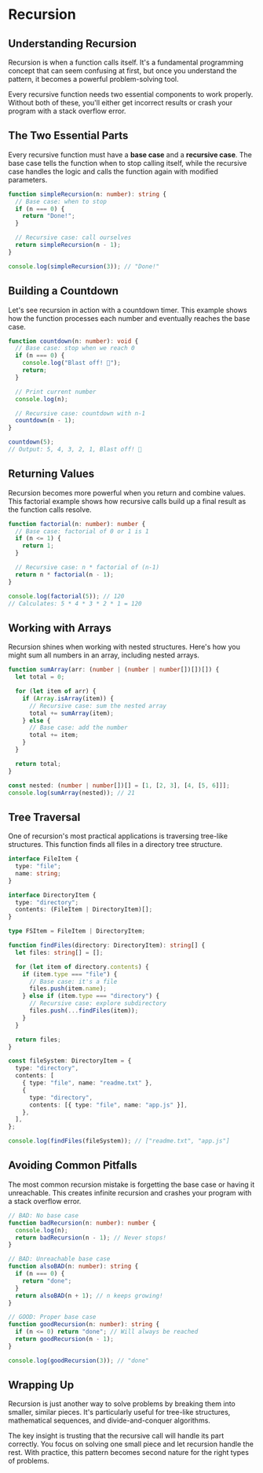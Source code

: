 # Recursion

## Understanding Recursion

Recursion is when a function calls itself. It's a fundamental programming concept that can seem confusing at first, but once you understand the pattern, it becomes a powerful problem-solving tool.

Every recursive function needs two essential components to work properly. Without both of these, you'll either get incorrect results or crash your program with a stack overflow error.

## The Two Essential Parts

Every recursive function must have a **base case** and a **recursive case**. The base case tells the function when to stop calling itself, while the recursive case handles the logic and calls the function again with modified parameters.

```typescript
function simpleRecursion(n: number): string {
  // Base case: when to stop
  if (n === 0) {
    return "Done!";
  }

  // Recursive case: call ourselves
  return simpleRecursion(n - 1);
}

console.log(simpleRecursion(3)); // "Done!"
```

## Building a Countdown

Let's see recursion in action with a countdown timer. This example shows how the function processes each number and eventually reaches the base case.

```typescript
function countdown(n: number): void {
  // Base case: stop when we reach 0
  if (n === 0) {
    console.log("Blast off! 🚀");
    return;
  }

  // Print current number
  console.log(n);

  // Recursive case: countdown with n-1
  countdown(n - 1);
}

countdown(5);
// Output: 5, 4, 3, 2, 1, Blast off! 🚀
```

## Returning Values

Recursion becomes more powerful when you return and combine values. This factorial example shows how recursive calls build up a final result as the function calls resolve.

```typescript
function factorial(n: number): number {
  // Base case: factorial of 0 or 1 is 1
  if (n <= 1) {
    return 1;
  }

  // Recursive case: n * factorial of (n-1)
  return n * factorial(n - 1);
}

console.log(factorial(5)); // 120
// Calculates: 5 * 4 * 3 * 2 * 1 = 120
```

## Working with Arrays

Recursion shines when working with nested structures. Here's how you might sum all numbers in an array, including nested arrays.

```typescript
function sumArray(arr: (number | (number | number[])[])[]) {
  let total = 0;

  for (let item of arr) {
    if (Array.isArray(item)) {
      // Recursive case: sum the nested array
      total += sumArray(item);
    } else {
      // Base case: add the number
      total += item;
    }
  }

  return total;
}

const nested: (number | number[])[] = [1, [2, 3], [4, [5, 6]]];
console.log(sumArray(nested)); // 21
```

## Tree Traversal

One of recursion's most practical applications is traversing tree-like structures. This function finds all files in a directory tree structure.

```typescript
interface FileItem {
  type: "file";
  name: string;
}

interface DirectoryItem {
  type: "directory";
  contents: (FileItem | DirectoryItem)[];
}

type FSItem = FileItem | DirectoryItem;

function findFiles(directory: DirectoryItem): string[] {
  let files: string[] = [];

  for (let item of directory.contents) {
    if (item.type === "file") {
      // Base case: it's a file
      files.push(item.name);
    } else if (item.type === "directory") {
      // Recursive case: explore subdirectory
      files.push(...findFiles(item));
    }
  }

  return files;
}

const fileSystem: DirectoryItem = {
  type: "directory",
  contents: [
    { type: "file", name: "readme.txt" },
    {
      type: "directory",
      contents: [{ type: "file", name: "app.js" }],
    },
  ],
};

console.log(findFiles(fileSystem)); // ["readme.txt", "app.js"]
```

## Avoiding Common Pitfalls

The most common recursion mistake is forgetting the base case or having it unreachable. This creates infinite recursion and crashes your program with a stack overflow error.

```typescript
// BAD: No base case
function badRecursion(n: number): number {
  console.log(n);
  return badRecursion(n - 1); // Never stops!
}

// BAD: Unreachable base case
function alsoBAD(n: number): string {
  if (n === 0) {
    return "done";
  }
  return alsoBAD(n + 1); // n keeps growing!
}

// GOOD: Proper base case
function goodRecursion(n: number): string {
  if (n <= 0) return "done"; // Will always be reached
  return goodRecursion(n - 1);
}

console.log(goodRecursion(3)); // "done"
```

## Wrapping Up

Recursion is just another way to solve problems by breaking them into smaller, similar pieces. It's particularly useful for tree-like structures, mathematical sequences, and divide-and-conquer algorithms.

The key insight is trusting that the recursive call will handle its part correctly. You focus on solving one small piece and let recursion handle the rest. With practice, this pattern becomes second nature for the right types of problems.
